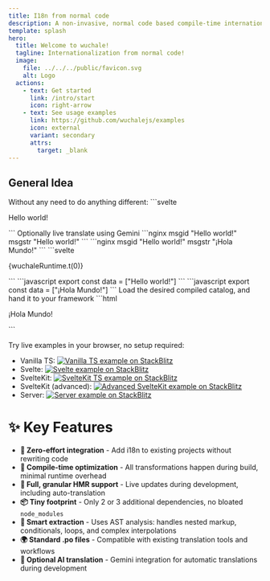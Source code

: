 ```yaml
---
title: I18n from normal code
description: A non-invasive, normal code based compile-time internationalization (i18n) toolkit.
template: splash
hero:
  title: Welcome to wuchale!
  tagline: Internationalization from normal code!
  image:
    file: ../../../public/favicon.svg
    alt: Logo
  actions:
    - text: Get started
      link: /intro/start
      icon: right-arrow
    - text: See usage examples
      link: https://github.com/wuchalejs/examples
      icon: external
      variant: secondary
      attrs:
        target: _blank
---
```



## General Idea

<CardGrid stagger>
	<Card title="Write normal code" icon="pencil">
        Without any need to do anything different:
        ```svelte
        <p>Hello world!</p>
        ```
	</Card>
	<Card title="Extract and translate (Gemini)" icon="add-document">
        Optionally live translate using Gemini
        <Tabs>
            <TabItem label="en.po">
                ```nginx
                msgid "Hello world!"
                msgstr "Hello world!"
                ```
            </TabItem>
            <TabItem label="es.po">
                ```nginx
                msgid "Hello world!"
                msgstr "¡Hola Mundo!"
                ```
            </TabItem>
        </Tabs>
	</Card>
	<Card title="Transform and compile catalogs" icon="setting">
        <Tabs>
            <TabItem label="Your code">
                ```svelte
                <p>{wuchaleRuntime.t(0)}</p>
                ```
            </TabItem>
            <TabItem label="en.compiled.js">
                ```javascript
                export const data = ["Hello world!"]
                ```
            </TabItem>
            <TabItem label="es.compiled.js">
                ```javascript
                export const data = ["¡Hola Mundo!"]
                ```
            </TabItem>
        </Tabs>
	</Card>
	<Card title="Render" icon="open-book">
        Load the desired compiled catalog, and hand it to your framework
        ```html
        <p>¡Hola Mundo!</p>
        ```
	</Card>
</CardGrid>

Try live examples in your browser, no setup required:

- Vanilla TS: [![Vanilla TS example on StackBlitz](https://img.shields.io/badge/StackBlitz-Demo-blue?logo=stackblitz)](https://stackblitz.com/github/wuchalejs/examples/tree/main/vanilla?file=wuchale.config.js)
- Svelte: [![Svelte example on StackBlitz](https://img.shields.io/badge/StackBlitz-Demo-blue?logo=stackblitz)](https://stackblitz.com/github/wuchalejs/examples/tree/main/svelte?file=wuchale.config.js)
- SvelteKit: [![SvelteKit TS example on StackBlitz](https://img.shields.io/badge/StackBlitz-Demo-blue?logo=stackblitz)](https://stackblitz.com/github/wuchalejs/examples/tree/main/sveltekit?file=wuchale.config.js)
- SvelteKit (advanced): [![Advanced SvelteKit example on StackBlitz](https://img.shields.io/badge/StackBlitz-Demo-blue?logo=stackblitz)](https://stackblitz.com/github/wuchalejs/examples/tree/main/sveltekit-advanced?file=wuchale.config.js)
- Server: [![Server example on StackBlitz](https://img.shields.io/badge/StackBlitz-Demo-blue?logo=stackblitz)](https://stackblitz.com/github/wuchalejs/examples/tree/main/server?file=wuchale.config.js&startScript=serve)

# ✨ Key Features

- **🔧 Zero-effort integration** - Add i18n to existing projects without rewriting code
- **🚀 Compile-time optimization** - All transformations happen during build, minimal runtime overhead
- **🔄 Full, granular HMR support** - Live updates during development, including auto-translation
- **📦 Tiny footprint** - Only 2 or 3 additional dependencies, no bloated `node_modules`
- **🎯 Smart extraction** - Uses AST analysis: handles nested markup, conditionals, loops, and complex interpolations
- **🌍 Standard .po files** - Compatible with existing translation tools and workflows
- **🤖 Optional AI translation** - Gemini integration for automatic translations during development
